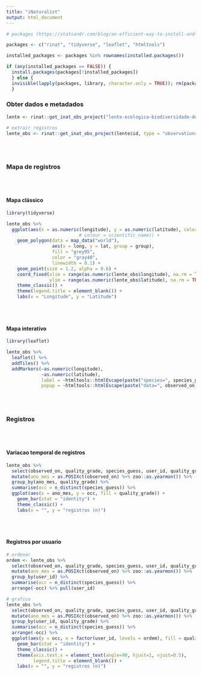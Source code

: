 ```yaml
---
title: "iNaturalist"
output: html_document
---
```


```r
# packages (https://statsandr.com/blog/an-efficient-way-to-install-and-load-r-packages/)

packages <- c("rinat", "tidyverse", "leaflet", "htmltools")

installed_packages <- packages %in% rownames(installed.packages())

if (any(installed_packages == FALSE)) {
  install.packages(packages[!installed_packages])
  } else {
  invisible(lapply(packages, library, character.only = TRUE)); rm(packages, installed_packages)
  }


```

### Obter dados e metadados
```r
lente <- rinat::get_inat_obs_project("lente-ecologica-biodiversidade-do-norte-fluminense-03ec13fb-b9dc-4175-b47e-09dce7fa5848", type = "info", raw = FALSE)

# extrair registros
lente_obs <- rinat::get_inat_obs_project(lente$id, type = "observations")

```
<br></br>

### Mapa de registros
<br></br>

#### Mapa clássico

```r
library(tidyverse)

lente_obs %>% 
  ggplot(aes(x = as.numeric(longitude), y = as.numeric(latitude), color = quality_grade)) +
                           # colour = scientific_name)) +
    geom_polygon(data = map_data("world"),
                 aes(x = long, y = lat, group = group),
                 fill = "grey95",
                 color = "gray40",
                 linewidth = 0.1) +
    geom_point(size = 1.2, alpha = 0.6) +
    coord_fixed(xlim = range(as.numeric(lente_obs$longitude), na.rm = TRUE),
                ylim = range(as.numeric(lente_obs$latitude), na.rm = TRUE)) +
    theme_classic() +
    theme(legend.title = element_blank()) +
    labs(x = "Longitude", y = "Latitude")

```
<br></br>

#### Mapa interativo

```r
library(leaflet)

lente_obs %>% 
  leaflet() %>% 
  addTiles() %>% 
  addMarkers(~as.numeric(longitude),
             ~as.numeric(latitude),
             label = ~htmltools::htmlEscape(paste("species=", species_guess, "/", "id=", id)),
             popup = ~htmltools::htmlEscape(paste("data=", observed_on)))

```
<br></br>

### Registros
<br></br>

#### Variacao temporal de registros
```r
lente_obs %>% 
  select(observed_on, quality_grade, species_guess, user_id, quality_grade) %>% 
  mutate(ano_mes = as.POSIXct(observed_on) %>% zoo::as.yearmon()) %>% 
  group_by(ano_mes, quality_grade) %>% 
  summarise(occ = n_distinct(species_guess)) %>% 
  ggplot(aes(x = ano_mes, y = occ, fill = quality_grade)) +
    geom_bar(stat = "identity") +
    theme_classic() +
    labs(x = "", y = "registros (n)")
```
<br></br>

#### Registros por usuario
```r

# ordenar
ordem <- lente_obs %>% 
  select(observed_on, quality_grade, species_guess, user_id, quality_grade) %>% 
  mutate(ano_mes = as.POSIXct(observed_on) %>% zoo::as.yearmon()) %>% 
  group_by(user_id) %>% 
  summarise(occ = n_distinct(species_guess)) %>%
  arrange(-occ) %>% pull(user_id)

# grafico
lente_obs %>% 
  select(observed_on, quality_grade, species_guess, user_id, quality_grade) %>% 
  mutate(ano_mes = as.POSIXct(observed_on) %>% zoo::as.yearmon()) %>% 
  group_by(user_id, quality_grade) %>% 
  summarise(occ = n_distinct(species_guess)) %>%
  arrange(-occ) %>% 
  ggplot(aes(y = occ, x = factor(user_id, levels = ordem), fill = quality_grade)) +
    geom_bar(stat = "identity") +
    theme_classic() +
    theme(axis.text.x = element_text(angle=90, hjust=1, vjust=0.5),
          legend.title = element_blank()) +
    labs(x = "", y = "registros (n)")
```
